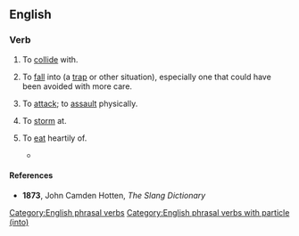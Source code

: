 ==English==

===Verb===
{{en-verb|*}}

# To [[collide]] with.
#: {{ux|en|Mind you don't '''walk into''' that wall.}}
#: {{ux|en|Watch where you're going. You nearly '''walked into''' that man.}}
# To [[fall]] into (a [[trap]] or other situation), especially one that could have been avoided with more care.
#: {{ux|en|The platoon '''walked into''' an ambush.}}
#: {{ux|en|You really '''walked into''' that trap, didn't you?}}
# {{lb|en|colloquial|archaic}} To [[attack]]; to [[assault]] physically.
#: {{syn|en|go into}}
# {{lb|en|colloquial|archaic}} To [[storm]] at. <!--i.e. scold?-->
# {{lb|en|colloquial|archaic}} To [[eat]] heartily of.
#* {{RQ:Dickens Pickwick Papers|passage=Such a precious loud hymn, Sammy, while the tea was a brewing; such a grace, such eatin’ and drinkin’! I wish you could ha’ seen the shepherd '''walkin’ into''' the ham and muffins. I never see such a chap to eat and drink—never.}}

====References====
* '''1873''', John Camden Hotten, ''The Slang Dictionary''

[[Category:English phrasal verbs]]
[[Category:English phrasal verbs with particle (into)]]